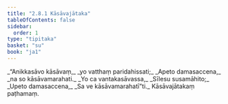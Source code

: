 ```yaml
---
title: "2.8.1 Kāsāvajātaka"
tableOfContents: false
sidebar:
  order: 1
type: "tipitaka"
basket: "su"
book: "ja1"
---
```



<DynamicBreadcrumb />

<Division number="141" book="ja1" bookNo="22" page="273">

<Paragraph number="570" type="verses" book="ja1">
_“Anikkasāvo kāsāvaṃ,_  
_yo vatthaṃ paridahissati;_  
_Apeto damasaccena,_  
_na so kāsāvamarahati._  

</Paragraph>

</Division>
<Division number="142" book="ja1" bookNo="22" page="273">

<Paragraph number="571" type="verses" book="ja1">
_Yo ca vantakasāvassa,_  
_Sīlesu susamāhito;_  
_Upeto damasaccena,_  
_Sa ve kāsāvamarahatī”ti._  


</Paragraph>
</Division>

<Paragraph number="572" type="center" book="ja1">
Kāsāvajātakaṃ paṭhamaṃ.
</Paragraph>